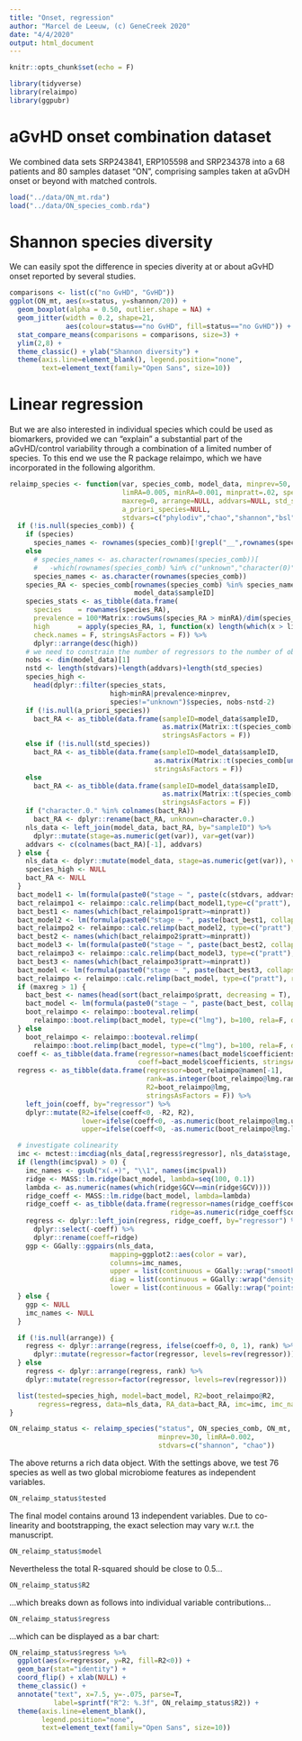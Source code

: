 ```yaml
---
title: "Onset, regression"
author: "Marcel de Leeuw, (c) GeneCreek 2020"
date: "4/4/2020"
output: html_document
---
```


```r
knitr::opts_chunk$set(echo = F)

library(tidyverse)
library(relaimpo)
library(ggpubr)
```

# aGvHD onset combination dataset
We combined data sets SRP243841, ERP105598 and SRP234378 into a 68 patients and 80 samples dataset "ON", comprising samples taken at aGvDH onset or beyond with matched controls. 

```r
load("../data/ON_mt.rda")
load("../data/ON_species_comb.rda")
```

# Shannon species diversity
We can easily spot the difference in species diverity at or about aGvHD onset reported by several studies.

```r

comparisons <- list(c("no GvHD", "GvHD"))
ggplot(ON_mt, aes(x=status, y=shannon/20)) +
  geom_boxplot(alpha = 0.50, outlier.shape = NA) +
  geom_jitter(width = 0.2, shape=21, 
              aes(colour=status=="no GvHD", fill=status=="no GvHD")) +
  stat_compare_means(comparisons = comparisons, size=3) +
  ylim(2,8) +
  theme_classic() + ylab("Shannon diversity") +
  theme(axis.line=element_blank(), legend.position="none",
        text=element_text(family="Open Sans", size=10))

```

# Linear regression
But we are also interested in individual species which could be used as biomarkers, provided we can "explain" a substantial part of the aGvHD/control variability through a combination of a limited number of species. To this end we use the R package relaimpo, which we have incorporated in the following algorithm.

```r
relaimp_species <- function(var, species_comb, model_data, minprev=50, 
                            limRA=0.005, minRA=0.001, minpratt=.02, species=T,
                            maxreg=0, arrange=NULL, addvars=NULL, std_species=NULL,
                            a_priori_species=NULL,
                            stdvars=c("phylodiv","chao","shannon","bsl","temp","ph","gram","oxygen","anaerobe")) {
  if (!is.null(species_comb)) {
    if (species)
      species_names <- rownames(species_comb)[!grepl("__",rownames(species_comb))]
    else
      # species_names <- as.character(rownames(species_comb))[
      #   -which(rownames(species_comb) %in% c("unknown","character(0)"))]
      species_names <- as.character(rownames(species_comb))
    species_RA <- species_comb[rownames(species_comb) %in% species_names,
                               model_data$sampleID]
    species_stats <- as_tibble(data.frame(
      species    = rownames(species_RA),
      prevalence = 100*Matrix::rowSums(species_RA > minRA)/dim(species_RA)[2],
      high       = apply(species_RA, 1, function(x) length(which(x > limRA))),
      check.names = F, stringsAsFactors = F)) %>%
      dplyr::arrange(desc(high))
    # we need to constrain the number of regressors to the number of observations
    nobs <- dim(model_data)[1]
    nstd <- length(stdvars)+length(addvars)+length(std_species)
    species_high <-
      head(dplyr::filter(species_stats,
                         high>minRA|prevalence>minprev,
                         species!="unknown")$species, nobs-nstd-2)
    if (!is.null(a_priori_species))
      bact_RA <- as_tibble(data.frame(sampleID=model_data$sampleID,
                                      as.matrix(Matrix::t(species_comb[a_priori_species,model_data$sampleID])),
                                      stringsAsFactors = F))
    else if (!is.null(std_species))
      bact_RA <- as_tibble(data.frame(sampleID=model_data$sampleID,
                                    as.matrix(Matrix::t(species_comb[unique(c(std_species,species_high)),model_data$sampleID])),
                                    stringsAsFactors = F))
    else
      bact_RA <- as_tibble(data.frame(sampleID=model_data$sampleID,
                                      as.matrix(Matrix::t(species_comb[species_high,model_data$sampleID])),
                                      stringsAsFactors = F))
    if ("character.0." %in% colnames(bact_RA))
      bact_RA <- dplyr::rename(bact_RA, unknown=character.0.)
    nls_data <- left_join(model_data, bact_RA, by="sampleID") %>%
      dplyr::mutate(stage=as.numeric(get(var)), var=get(var))
    addvars <- c(colnames(bact_RA)[-1], addvars)
  } else {
    nls_data <- dplyr::mutate(model_data, stage=as.numeric(get(var)), var=get(var))
    species_high <- NULL
    bact_RA <- NULL
  }
  bact_model1 <- lm(formula(paste0("stage ~ ", paste(c(stdvars, addvars), collapse="+"))), nls_data)
  bact_relaimpo1 <- relaimpo::calc.relimp(bact_model1,type=c("pratt"), rela=F, always=gsub(" ", ".", std_species, fixed=T))
  bact_best1 <- names(which(bact_relaimpo1$pratt>=minpratt))
  bact_model2 <- lm(formula(paste0("stage ~ ", paste(bact_best1, collapse="+"))), nls_data)
  bact_relaimpo2 <- relaimpo::calc.relimp(bact_model2, type=c("pratt"), rela=F)
  bact_best2 <- names(which(bact_relaimpo2$pratt>=minpratt))
  bact_model3 <- lm(formula(paste0("stage ~ ", paste(bact_best2, collapse="+"))), nls_data)
  bact_relaimpo3 <- relaimpo::calc.relimp(bact_model3, type=c("pratt"), rela=F)
  bact_best3 <- names(which(bact_relaimpo3$pratt>=minpratt))
  bact_model <- lm(formula(paste0("stage ~ ", paste(bact_best3, collapse="+"))), nls_data)
  bact_relaimpo <- relaimpo::calc.relimp(bact_model, type=c("pratt"), rela=F)
  if (maxreg > 1) {
    bact_best <- names(head(sort(bact_relaimpo$pratt, decreasing = T), n=maxreg))
    bact_model <- lm(formula(paste0("stage ~ ", paste(bact_best, collapse="+"))), nls_data)
    boot_relaimpo <- relaimpo::booteval.relimp(
      relaimpo::boot.relimp(bact_model, type=c("lmg"), b=100, rela=F, diff=F))
  } else
    boot_relaimpo <- relaimpo::booteval.relimp(
      relaimpo::boot.relimp(bact_model, type=c("lmg"), b=100, rela=F, diff=F))
  coeff <- as_tibble(data.frame(regressor=names(bact_model$coefficients),
                                coeff=bact_model$coefficients, stringsAsFactors = F))
  regress <- as_tibble(data.frame(regressor=boot_relaimpo@namen[-1],
                                  rank=as.integer(boot_relaimpo@lmg.rank),
                                  R2=boot_relaimpo@lmg,
                                  stringsAsFactors = F)) %>%
    left_join(coeff, by="regressor") %>%
    dplyr::mutate(R2=ifelse(coeff<0, -R2, R2),
                  lower=ifelse(coeff<0, -as.numeric(boot_relaimpo@lmg.upper), as.numeric(boot_relaimpo@lmg.lower)),
                  upper=ifelse(coeff<0, -as.numeric(boot_relaimpo@lmg.lower), as.numeric(boot_relaimpo@lmg.upper)))

  # investigate colinearity
  imc <- mctest::imcdiag(nls_data[,regress$regressor], nls_data$stage, corr=T)
  if (length(imc$pval) > 0) {
    imc_names <- gsub("x(.+)", "\\1", names(imc$pval))
    ridge <- MASS::lm.ridge(bact_model, lambda=seq(100, 0.1))
    lambda <- as.numeric(names(which(ridge$GCV==min(ridge$GCV))))
    ridge_coeff <- MASS::lm.ridge(bact_model, lambda=lambda)
    ridge_coeff <- as_tibble(data.frame(regressor=names(ridge_coeff$coef),
                                        ridge=as.numeric(ridge_coeff$coef), stringsAsFactors = F))
    regress <- dplyr::left_join(regress, ridge_coeff, by="regressor") %>%
      dplyr::select(-coeff) %>%
      dplyr::rename(coeff=ridge)
    ggp <- GGally::ggpairs(nls_data,
                         mapping=ggplot2::aes(color = var),
                         columns=imc_names,
                         upper = list(continuous = GGally::wrap("smooth", alpha=0)),
                         diag = list(continuous = GGally::wrap("densityDiag", alpha = 0.5)),
                         lower = list(continuous = GGally::wrap("points", size=0.3)))
  } else {
    ggp <- NULL
    imc_names <- NULL
  }

  if (!is.null(arrange)) {
    regress <- dplyr::arrange(regress, ifelse(coeff>0, 0, 1), rank) %>%
      dplyr::mutate(regressor=factor(regressor, levels=rev(regressor)))
  } else
    regress <- dplyr::arrange(regress, rank) %>%
    dplyr::mutate(regressor=factor(regressor, levels=rev(regressor)))

  list(tested=species_high, model=bact_model, R2=boot_relaimpo@R2,
       regress=regress, data=nls_data, RA_data=bact_RA, imc=imc, imc_names=imc_names, ggp=ggp)
}

ON_relaimp_status <- relaimp_species("status", ON_species_comb, ON_mt, minpratt=.013,
                                     minprev=30, limRA=0.002, 
                                     stdvars=c("shannon", "chao"))
```

The above returns a rich data object. With the settings above, we test 76 species as well as two global microbiome features as independent variables.

```r
ON_relaimp_status$tested
```

The final model contains around 13 independent variables. Due to co-linearity and bootstrapping, the exact selection may vary w.r.t. the manuscript.

```r
ON_relaimp_status$model
```

Nevertheless the total R-squared should be close to 0.5...

```r
ON_relaimp_status$R2
```

...which breaks down as follows into individual variable contributions...

```r
ON_relaimp_status$regress
```

...which can be displayed as a bar chart:

```r
ON_relaimp_status$regress %>%
  ggplot(aes(x=regressor, y=R2, fill=R2<0)) +
  geom_bar(stat="identity") +
  coord_flip() + xlab(NULL) +
  theme_classic() + 
  annotate("text", x=7.5, y=-.075, parse=T, 
           label=sprintf("R^2: %.3f", ON_relaimp_status$R2)) +
  theme(axis.line=element_blank(),
        legend.position="none",
        text=element_text(family="Open Sans", size=10))

```


